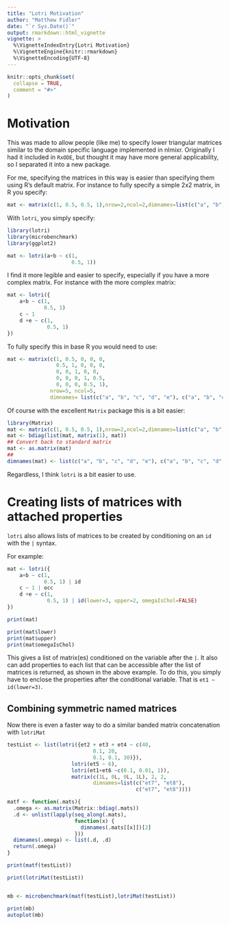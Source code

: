 ```yaml
---
title: "Lotri Motivation"
author: "Matthew Fidler"
date: "`r Sys.Date()`"
output: rmarkdown::html_vignette
vignette: >
  %\VignetteIndexEntry{Lotri Motivation}
  %\VignetteEngine{knitr::rmarkdown}
  %\VignetteEncoding{UTF-8}
---
```


```r
knitr::opts_chunk$set(
  collapse = TRUE,
  comment = "#>"
)
```
# Motivation 
This was made to allow people (like me) to specify lower triangular
matrices similar to the domain specific language implemented in
nlmixr.  Originally I had it included in `RxODE`, but thought it may
have more general applicability, so I separated it into a new
package. 

For me, specifying the matrices in this way is easier than
specifying them using R's default matrix.  For instance to fully
specify a simple 2x2 matrix, in R you specify:

```r
mat <- matrix(c(1, 0.5, 0.5, 1),nrow=2,ncol=2,dimnames=list(c("a", "b"), c("a", "b")))
```

With `lotri`, you simply specify:

```r
library(lotri)
library(microbenchmark)
library(ggplot2)

mat <- lotri(a+b ~ c(1,
                     0.5, 1))
```

I find it more legible and easier to specify, especially if you have a
more complex matrix.  For instance with the more complex matrix:

```r
mat <- lotri({
    a+b ~ c(1,
            0.5, 1)
    c ~ 1
    d +e ~ c(1,
             0.5, 1)
})
```

To fully specify this in base R you would need to use:

```r
mat <- matrix(c(1, 0.5, 0, 0, 0,
                0.5, 1, 0, 0, 0,
                0, 0, 1, 0, 0,
                0, 0, 0, 1, 0.5,
                0, 0, 0, 0.5, 1),
              nrow=5, ncol=5,
              dimnames= list(c("a", "b", "c", "d", "e"), c("a", "b", "c", "d", "e")))
```

Of course with the excellent `Matrix` package this is a bit easier:

```r
library(Matrix)
mat <- matrix(c(1, 0.5, 0.5, 1),nrow=2,ncol=2,dimnames=list(c("a", "b"), c("a", "b")))
mat <- bdiag(list(mat, matrix(1), mat))
## Convert back to standard matrix
mat <- as.matrix(mat)
##
dimnames(mat) <- list(c("a", "b", "c", "d", "e"), c("a", "b", "c", "d", "e"))
```

Regardless, I think `lotri` is a bit easier to use.

# Creating lists of matrices with attached properties

`lotri` also allows lists of matrices to be created by conditioning on
an `id` with the `|` syntax.

For example:


```r
mat <- lotri({
    a+b ~ c(1,
            0.5, 1) | id
    c ~ 1 | occ
    d +e ~ c(1,
             0.5, 1) | id(lower=3, upper=2, omegaIsChol=FALSE)
})

print(mat)

print(mat$lower)
print(mat$upper)
print(mat$omegaIsChol)
```

This gives a list of matrix(es) conditioned on the variable after the
`|`.  It also can add properties to each list that can be accessible
after the list of matrices is returned, as shown in the above example.
To do this, you simply have to enclose the properties after the
conditional variable.  That is `et1 ~ id(lower=3)`.

## Combining symmetric named matrices

Now there is even a faster way to do a similar banded matrix
concatenation with `lotriMat`

```r
testList <- list(lotri({et2 + et3 + et4 ~ c(40,
                            0.1, 20,
                            0.1, 0.1, 30)}),
                     lotri(et5 ~ 6),
                     lotri(et1+et6 ~c(0.1, 0.01, 1)),
                     matrix(c(1L, 0L, 0L, 1L), 2, 2,
                            dimnames=list(c("et7", "et8"),
                                          c("et7", "et8"))))

matf <- function(.mats){
  .omega <- as.matrix(Matrix::bdiag(.mats))
  .d <- unlist(lapply(seq_along(.mats),
                      function(x) {
                        dimnames(.mats[[x]])[2]
                      }))
  dimnames(.omega) <- list(.d, .d)
  return(.omega)
}

print(matf(testList))

print(lotriMat(testList))


mb <- microbenchmark(matf(testList),lotriMat(testList))

print(mb)
autoplot(mb)
```
